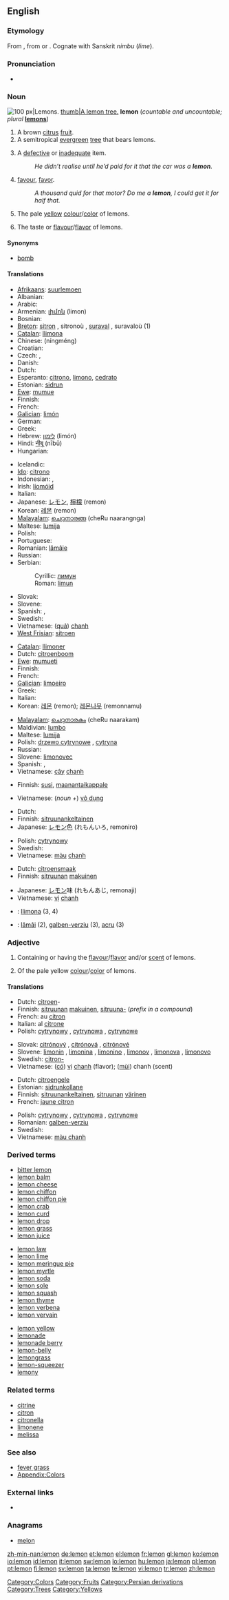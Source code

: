 ==English==

===Etymology===
From {{etyl|fro}} {{term|limon||citrus|lang=fro}}, from {{etyl|ar}} {{term|ليمون|tr=leymūn|sc=Arab|lang=ar}} or {{etyl|fa}} {{term|sc=fa-Arab|لیمون|tr=limun}}. Cognate with Sanskrit {{rfscript|Devanagari}} ''nimbu'' (''lime'').

===Pronunciation===
* {{IPA|/ˈlemən/}}
*: {{rhymes|ɛmən}}

===Noun===
[[Image:Lemon.jpg|thumb|right|100 px|Lemons.]]
[[image:Lemon tree Berkeley.JPG|thumb|A lemon tree.]]
'''lemon''' (''countable and uncountable; plural'' '''[[lemons]]''')

# A brown [[citrus]] [[fruit]].
# A semitropical [[evergreen]] [[tree]] that bears lemons.
# {{slang}} A [[defective]] or [[inadequate]] item.
#: ''He didn’t realise until he’d paid for it that the car was a '''lemon'''.''
# {{context|[[Cockney rhyming slang]]|shortened from “lemon flavour”}} [[favour]], [[favor]].
#: ''A thousand quid for that motor? Do me a '''lemon''', I could get it for half that.''
# {{uncountable|color}} The pale [[yellow]] [[colour]]/[[color]] of lemons.
#: {{color panel|lemon flesh|2=FADA5E}}
#: {{color panel|lemon rind|2=FDE910}}
# {{uncountable}} The taste or [[flavour]]/[[flavor]] of lemons.

====Synonyms====
* {{italbrac-colon|defective item}} [[bomb]]

====Translations====
{{trans-top|citrus fruit}}
* [[Afrikaans]]: [[suurlemoen]]
* Albanian: {{t-|sq|limon|m|xs=Albanian}}
* Arabic: {{t-|ar|ليمون|tr=leymún|sc=Arab|m}}
* Armenian: [[լիմոն]] (limon)
* Bosnian: {{t-|bs|limun|m}}
* [[Breton]]: [[sitron]] {{m}}, sitronoù {{p}}, [[suraval]] {{m}}, suravaloù {{p}} (1)
* [[Catalan]]: [[llimona]] {{f}}
* Chinese: {{zh-ts|檸檬|柠檬}} (níngméng)
* Croatian: {{t+|hr|limun|m}}
* Czech: {{t-|cs|citrón|m}}, {{t-|cs|citron}}
* Danish: {{t+|da|citron}}
* Dutch: {{t+|nl|citroen|f}}
* Esperanto: [[citrono]], [[limono]], [[cedrato]]
* Estonian: [[sidrun]]
* [[Ewe]]: [[mumue]] {{n}}
* Finnish: {{t+|fi|sitruuna}}
* French: {{t+|fr|citron|m}}
* [[Galician]]: [[limón]] {{m}}
* German: {{t|de|Zitrone|f}}
* Greek: {{t+|el|λεμόνι|n|tr=lemóni|sc=Grek}}
* Hebrew: [[לימון]] (limón) {{m}}
* Hindi: [[नीबू]] (nībū)
* Hungarian: {{t+|hu|citrom}}
{{trans-mid}}
* Icelandic: {{t+|is|sítróna|f}}
* [[Ido]]: [[citrono]]
* Indonesian: {{t+|id|jeruk nipis|xs=Indonesian}}, {{t+|id|limau|xs=Indonesian}}
* Irish: [[líomóid]] {{f}}
* Italian: {{t+|it|limone|m}}
* Japanese: [[レモン]], [[檸檬]] (remon)
* Korean: [[레몬]] (remon)
* [[Malayalam]]: [[ചെറുനാരങ്ങ]] (cheRu naarangnga)
* Maltese: [[lumija]] {{f}}
* Polish: {{t+|pl|cytryna|f}}
* Portuguese: {{t+|pt|limão|m}}
* Romanian: [[lămâie]] {{f}}
* Russian: {{t+|ru|лимон|tr=limón|m|sc=Cyrl}}
* Serbian:
*: Cyrillic: [[лимун]] {{m}}
*: Roman: [[limun]] {{m}}
* Slovak: {{t-|sk|citrón|m}}
* Slovene: {{t+|sl|limona|f}}
* Spanish: {{t+|es|limón|m}}, {{t-|es|citrón}}
* Swedish: {{t+|sv|citron|c}}
* Vietnamese: ([[quả]]) [[chanh]]
* [[West Frisian]]: [[sitroen]]
{{trans-bottom}}

{{trans-top|tree}}
* [[Catalan]]: [[llimoner]] {{m}}
* Dutch: [[citroenboom]]
* [[Ewe]]: [[mumueti]] {{n}}
* Finnish: {{t+|fi|sitruunapuu}}
* French: {{t+|fr|citronnier|m}}
* [[Galician]]: [[limoeiro]] {{m}}
* Greek: {{t+|el|λεμονιά|f|tr=lemoniá|sc=Grek}}
* Italian: {{t+|it|limone|m}}
* Korean: [[레몬]] (remon); [[레몬나무]] (remonnamu)
{{trans-mid}}
* [[Malayalam]]: [[ചെറുനാരകം]] (cheRu naarakam)
* Maldivian: [[lumbo]]
* Maltese: [[lumija]]
* Polish: [[drzewo cytrynowe]] {{f}}, [[cytryna]] {{f}}
* Russian: {{t+|ru|лимон|tr=limón|m|sc=Cyrl}}
* Slovene: [[limonovec]] {{m}}
* Spanish: {{t+|es|limonero|m}}, {{t+|es|limón|m}}<!--RAE-->
* Vietnamese: [[cây]] [[chanh]]
{{trans-bottom}}

{{trans-top|defective item}}
* Finnish: [[susi]], [[maanantaikappale]]
{{trans-mid}}
* Vietnamese: (''noun +'') [[vô dụng]]
{{trans-bottom}}

{{trans-top|colour/color}}
* Dutch: {{t+|nl|citroengeel}}
* Finnish: [[sitruunankeltainen]]
* Japanese: [[レモン]]色 (れもんいろ, remoniro)
{{trans-mid}}
* Polish: [[cytrynowy]] {{m}}
* Swedish: {{t-|sv|citrongul}}
* Vietnamese: [[màu]] [[chanh]]
{{trans-bottom}}

{{trans-top|taste}}
* Dutch: [[citroensmaak]]
* Finnish: [[sitruuna|sitruunan]] [[makuinen]]
{{trans-mid}}
* Japanese: [[レモン]]味 (れもんあじ, remonaji)
* Vietnamese: [[vị]] [[chanh]]
{{trans-bottom}}

{{checktrans}}
<!--Remove this section once all of the translations below have been moved into the tables above.-->

* {{ttbc|Catalan}}: [[llimona]] {{f}} (3, 4)
* {{ttbc|Romanian}}: [[lămâi]] {{m}} (2), [[galben-verziu]] (3), [[acru]] (3)

===Adjective===
{{en-adj|-}}

# Containing or having the [[flavour]]/[[flavor]] and/or [[scent]] of lemons.
# {{color}} Of the pale yellow [[colour]]/[[color]] of lemons.

====Translations====

{{trans-top|having the flavour/flavor and/or scent of lemons}}
* Dutch: [[citroen]]-
* Finnish: [[sitruuna|sitruunan]] [[makuinen]], [[sitruuna|sitruuna-]] (''prefix in a compound'')
* French: au [[citron]]
* Italian: al [[citrone]]
* Polish: [[cytrynowy]] {{m}}, [[cytrynowa]] {{f}}, [[cytrynowe]] {{n}}
{{trans-mid}}
* Slovak: [[citrónový]] {{m}}, [[citrónová]] {{f}}, [[citrónové]] {{n}}
* Slovene: [[limonin]] {{m}}, [[limonina]] {{f}}, [[limonino]] {{n}}, [[limonov]] {{m}}, [[limonova]] {{f}}, [[limonovo]] {{n}}
* Swedish: [[citron-]]
* Vietnamese: ([[có]]) [[vị]] [[chanh]] (flavor); ([[mùi]]) chanh (scent)
{{trans-bottom}}

{{trans-top|having the colour/color of lemons}}
* Dutch: [[citroengele]]
* Estonian: [[sidrunkollane]]
* Finnish: [[sitruunankeltainen]], [[sitruuna|sitruunan]] [[värinen]]
* French: [[jaune citron]]
{{trans-mid}}
* Polish: [[cytrynowy]] {{m}}, [[cytrynowa]] {{f}}, [[cytrynowe]] {{n}}
* Romanian: [[galben-verziu]]
* Swedish: {{t-|sv|citrongul}}
* Vietnamese: [[màu chanh]]
{{trans-bottom}}

===Derived terms===
{{top3}}
* [[bitter lemon]]
* [[lemon balm]]
* [[lemon cheese]]
* [[lemon chiffon]]
* [[lemon chiffon pie]]
* [[lemon crab]]
* [[lemon curd]]
* [[lemon drop]]
* [[lemon grass]]
* [[lemon juice]]
{{mid3}}
* [[lemon law]]
* [[lemon lime]]
* [[lemon meringue pie]]
* [[lemon myrtle]]
* [[lemon soda]]
* [[lemon sole]]
* [[lemon squash]]
* [[lemon thyme]]
* [[lemon verbena]]
* [[lemon vervain]]
{{mid3}}
* [[lemon yellow]]
* [[lemonade]]
* [[lemonade berry]]
* [[lemon-belly]]
* [[lemongrass]]
* [[lemon-squeezer]]
* [[lemony]]
{{bottom}}

===Related terms===
* [[citrine]]
* [[citron]]
* [[citronella]]
* [[limonene]]
* [[melissa]]

===See also===
* [[fever grass]]
* [[Appendix:Colours|Appendix:Colors]]

===External links===
* {{pedialite}}

===Anagrams===
* [[melon]]

[[Category:Colors]]
[[Category:Fruits]]
[[Category:Persian derivations]]
[[Category:Trees]]
[[Category:Yellows]]

[[zh-min-nan:lemon]]
[[de:lemon]]
[[et:lemon]]
[[el:lemon]]
[[fr:lemon]]
[[gl:lemon]]
[[ko:lemon]]
[[io:lemon]]
[[id:lemon]]
[[it:lemon]]
[[sw:lemon]]
[[lo:lemon]]
[[hu:lemon]]
[[ja:lemon]]
[[pl:lemon]]
[[pt:lemon]]
[[fi:lemon]]
[[sv:lemon]]
[[ta:lemon]]
[[te:lemon]]
[[vi:lemon]]
[[tr:lemon]]
[[zh:lemon]]